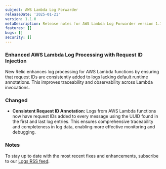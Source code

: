 ```yaml
---
subject: AWS Lambda Log Forwarder 
releaseDate: '2025-01-21'
version: 1.1.0
metaDescription: Release notes for AWS Lambda Log Forwarder version 1.1.0
features: []
bugs: []
security: []
---
```


### Enhanced AWS Lambda Log Processing with Request ID Injection

New Relic enhances log processing for AWS Lambda functions by ensuring that request IDs are consistently added to logs lacking default runtime annotations. This improves traceability and observability across Lambda invocations.

### Changed

* **Consistent Request ID Annotation:** Logs from AWS Lambda functions now have request IDs added to every message using the UUID found in the first and last log entries. This ensures comprehensive traceability and completeness in log data, enabling more effective monitoring and debugging.

### Notes

To stay up to date with the most recent fixes and enhancements, subscribe to our [Logs RSS feed](/docs/release-notes/logs-release-notes/).
